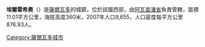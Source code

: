 {{multiple issues|
{{expand|time=2015-04-20T16:45:15+00:00}}
{{refimprove|time=2015-04-20T16:45:15+00:00}}
}}
'''埃爾雷希奧'''（{{lang-es|El Refugio}}）是[[薩爾瓦多|薩爾瓦多]]的城鎮，位於該國西部，由[[阿瓦查潘省|阿瓦查潘省]]負責管轄，面積11.01平方公里，海拔高度360米，2007年人口9,655，人口密度每平方公里876.93人。

{{Coord|20|7|N|103|8|W|display=title}}

{{ElSalvador-geo-stub}}
[[Category:薩爾瓦多城市|Category:薩爾瓦多城市]]